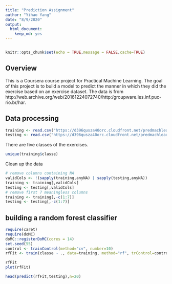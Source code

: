 ```yaml
---
title: "Prediction Assignment"
author: "Yihao Yang"
date: "8/9/2020"
output: 
  html_document: 
    keep_md: yes
---
```

```r

```

```r
knitr::opts_chunk$set(echo = TRUE,message = FALSE,cache=TRUE)
```

## Overview
This is a Coursera course project for Practical Machine Learning. The goal of this project is to build a model to predict the manner in which they did the exercise based on an exercise dataset. The data is from http://web.archive.org/web/20161224072740/http:/groupware.les.inf.puc-rio.br/har.

## Data processing
```r
training <- read.csv("https://d396qusza40orc.cloudfront.net/predmachlearn/pml-training.csv")
testing <- read.csv("https://d396qusza40orc.cloudfront.net/predmachlearn/pml-testing.csv")
```
There are five classes of the exercises.
```r
unique(training$classe)
```

Clean up the data
```r
# remove columns containing NA 
validCols <- !(sapply(training,anyNA) | sapply(testing,anyNA))
training <- training[,validCols]
testing <- testing[,validCols]
# remove first 7 meaningless columns
training <- training[,-c(1:7)]
testing <- testing[,-c(1:7)]
```


## building a random forest classifier

```r
require(caret)
require(doMC)
doMC::registerDoMC(cores = 14)
set.seed(55)
control <- trainControl(method="cv", number=10)
rfFit <- train(classe ~ ., data=training, method="rf", trControl=control)
```


```r
rfFit
plot(rfFit)
```


```r
head(predict(rfFit,testing),n=20)
```


